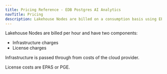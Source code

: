 ```yaml
---
title: Pricing Reference - EDB Postgres AI Analytics
navTitle: Pricing
description: Lakehouse Nodes are billed on a consumption basis using EPAS and PGE Licenses.
---
```


Lakehouse Nodes are billed per hour and have two components:

* Infrastructure charges
* License charges

Infrastructure is passed through from costs of the cloud provider.

License costs are EPAS or PGE.
